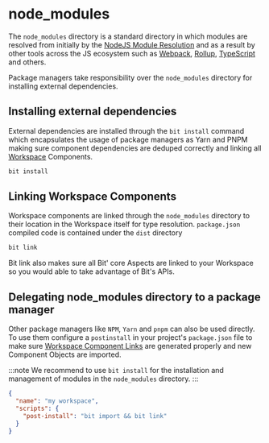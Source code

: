 # node_modules

The `node_modules` directory is a standard directory in which modules are resolved from initially by the [NodeJS Module Resolution](https://nodejs.org/api/modules.html#modules_loading_from_node_modules_folders) and as a result by other tools across the JS ecosystem such as [Webpack](https://webpack.js.org/), [Rollup](https://rollupjs.org/guide/en/), [TypeScript](https://www.typescriptlang.org/) and others.

Package managers take responsibility over the `node_modules` directory for installing external dependencies.

## Installing external dependencies

External dependencies are installed through the `bit install` command which encapsulates the usage of package managers as Yarn and PNPM making sure component dependencies are deduped correctly and linking all [Workspace](/workspace/overview) Components.

```bash
bit install
```

## Linking Workspace Components

Workspace components are linked through the `node_modules` directory to their location in the Workspace itself for type resolution. `package.json` compiled code is contained under the `dist` directory

```bash
bit link
```

Bit link also makes sure all Bit' core Aspects are linked to your Workspace so you would able to take advantage of Bit's APIs. 

## Delegating node_modules directory to a package manager

Other package managers like `NPM`, `Yarn` and `pnpm` can also be used directly. To use them configure a `postinstall` in your project's `package.json` file to make sure [Workspace Component Links](/workspace/component-link) are generated properly and new Component Objects <!-- TODO [Component Objects](/components/component-objects)  -->are imported.

:::note
We recommend to use `bit install` for the installation and management of modules in the `node_modules` directory.
:::

```json
{
  "name": "my workspace",
  "scripts": {
    "post-install": "bit import && bit link"
  }
}
```
